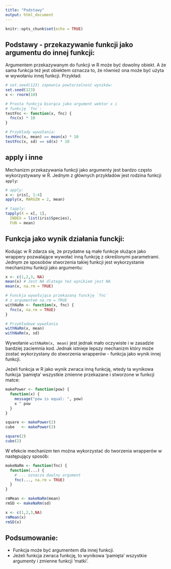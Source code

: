 ```yaml
---
title: "Podstawy"
output: html_document
---
```


```r
knitr::opts_chunk$set(echo = TRUE)
```

## Podstawy - przekazywanie funkcji jako argumentu do innej funkcji:

Argumentem przekazywanym do funkcji w R może być dowolny obiekt. A że sama funkcja też jest obiektem oznacza to, że również ona może być użyta w wywołaniu innej funkcji. Przykład:

```r
# set.seed(123) zapewnia powtarzalność wyników:
set.seed(123)
x <- rnorm(10)

# Prosta funkcja biorąca jako argument wektor x i
# funkcję `fnc`:
testFnc <- function(x, fnc) {
  fnc(x) * 10
}

# Przykłady wywołania:
testFnc(x, mean) == mean(x) * 10
testFnc(x, sd) == sd(x) * 10
```

## apply i inne

Mechanizm przekazywania funkcji jako argumenty jest bardzo często wykorzystywany w R. Jednym z głównych przykładów jest rodzina funkcji `apply`:

```r
# apply:
x <- iris[, 1:4]
apply(x, MARGIN = 2, mean)

# tapply:
tapply(X = x[, 1],
  INDEX = list(iris$Species),
  FUN = mean)

```

## Funkcja jako wynik działania funckji:

Kodując w R zdarza się, że przydatne są małe funkcje służące jako wrappery pozwalające wywołać inną funkcję z określonymi parametrami. Jednym ze sposobów stworzenia takiej funkcji jest wykorzystanie mechanizmu funkcji jako argumentu: 

```r
x <- c(1,2,3, NA)
mean(x) # Jest NA dlatego też wynikiem jest NA
mean(x, na.rm = TRUE)

# Funckja wywołująca przekazaną funckję `fnc`
# z argumentem na.rm = TRUE
withNaRm <- function(x, fnc) {
  fnc(x, na.rm = TRUE)
}

# Przykładowe wywołania
withNaRm(x, mean)
withNaRm(x, sd)
```

Wywołanie `withNaRm(x, mean)` jest jednak mało oczywiste i w zasadzie bardziej zaciemnia kod. Jednak istnieje lepszy mechanizm który może zostać wykorzystany do stworzenia wrapperów - funkcja jako wynik innej funkcji.

Jeżeli funkcja w R jako wynik zwraca inną funkcję, wtedy ta wynikowa funkcja 'pamięta' wszystkie zmienne przekazane i stworzone w funkcji matce:

```r
makePower <- function(pow) {
  function(x) {
    message("pow is equal: ", pow)
    x ^ pow
  }
}

square <- makePower(2)
cube   <- makePower(3)

square(2)
cube(2)
```

W efekcie mechanizm ten można wykorzystać do tworzenia wrapperów w następujący sposób:

```r
makeNaRm <- function(fnc) {
  function(...) {
    # ... oznacza dowlny argument
    fnc(..., na.rm = TRUE)
  }
}

rmMean <- makeNaRm(mean)
rmSD <- makeNaRm(sd)

x <- c(1,2,3,NA)
rmMean(x)
rmSD(x)
```

## Podsumowanie:

- Funkcja może być argumentem dla innej funkcji.
- Jeżeli funkcja zwraca funkcję, to wynikowa 'pamięta' wszystkie argumenty i zmienne funkcji 'matki'.
